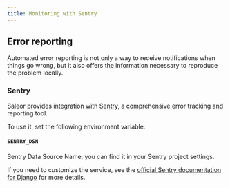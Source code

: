 ```yaml
---
title: Monitoring with Sentry
---
```


## Error reporting

Automated error reporting is not only a way to receive notifications when things go wrong, but it also offers the information necessary to reproduce the problem locally.

### Sentry

Saleor provides integration with [Sentry](https://sentry.io/), a comprehensive error tracking and reporting tool.

To use it, set the following environment variable:

#### `SENTRY_DSN`

Sentry Data Source Name, you can find it in your Sentry project settings.

If you need to customize the service, see the [official Sentry documentation for Django](https://docs.sentry.io/platforms/python/django/) for more details.
